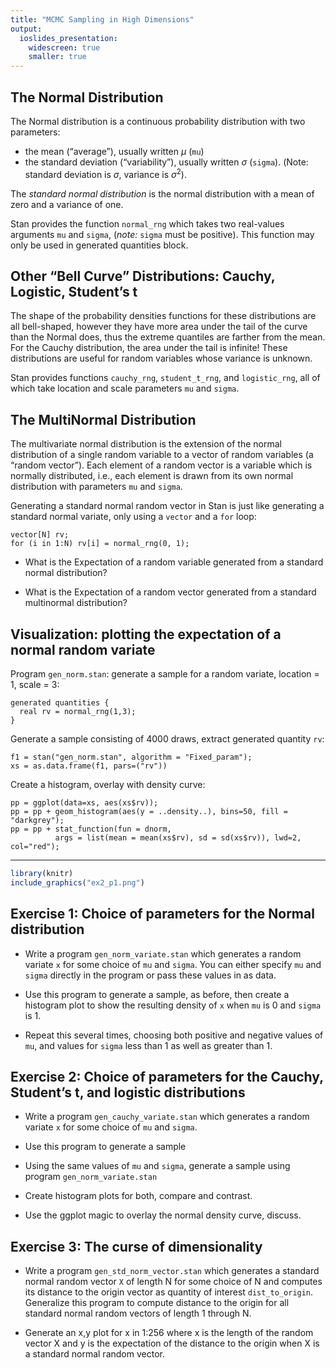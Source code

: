 ```yaml
---
title: "MCMC Sampling in High Dimensions"
output:
  ioslides_presentation:
    widescreen: true
    smaller: true
---
```


## The Normal Distribution

The Normal distribution is a continuous probability distribution with two parameters:

* the mean ("average"), usually written $\mu$ (`mu`)
* the standard deviation ("variability"), usually written ${\sigma}$ (`sigma`).
(Note: standard deviation is $\sigma$, variance is ${\sigma}^2$).

The *standard normal distribution* is the normal distribution with a mean of zero and a variance of one.

Stan provides the function `normal_rng` which takes two real-values arguments `mu` and `sigma`,
(_note:_ `sigma` must be positive).
This function may only be used in generated quantities block.

## Other "Bell Curve" Distributions: Cauchy, Logistic, Student's t

The shape of the probability densities functions for these distributions are all bell-shaped,
however they have more area under the tail of the curve than the Normal does,
thus the extreme quantiles are farther from the mean.
For the Cauchy distribution, the area under the tail is infinite!
These distributions are useful for random variables whose variance is unknown.

Stan provides functions `cauchy_rng`, `student_t_rng`, and `logistic_rng`,
all of which take location and scale parameters `mu` and `sigma`.

## The MultiNormal Distribution

The multivariate normal distribution is the extension of the normal distribution
of a single random variable to a vector of random variables (a "random vector").
Each element of a random vector is a variable which is normally distributed,
i.e., each element is drawn from its own normal distribution with parameters `mu` and `sigma`.

Generating a standard normal random vector in Stan is just like generating a
standard normal variate, only using a `vector` and a `for` loop:
```
vector[N] rv;
for (i in 1:N) rv[i] = normal_rng(0, 1);
```

* What is the Expectation of a random variable generated from a standard normal distribution?

* What is the Expectation of a random vector generated from a standard multinormal distribution?

## Visualization: plotting the expectation of a normal random variate

Program `gen_norm.stan`: generate a sample for a random variate, location = 1, scale = 3:
```
generated quantities {
  real rv = normal_rng(1,3);
}
```

Generate a sample consisting of 4000 draws, extract generated quantity `rv`:
```
f1 = stan("gen_norm.stan", algorithm = "Fixed_param");
xs = as.data.frame(f1, pars=("rv"))
```

Create a histogram, overlay with density curve:
```
pp = ggplot(data=xs, aes(xs$rv));
pp = pp + geom_histogram(aes(y = ..density..), bins=50, fill = "darkgrey");
pp = pp + stat_function(fun = dnorm,
          args = list(mean = mean(xs$rv), sd = sd(xs$rv)), lwd=2, col="red");
```

***************************************************
```r
library(knitr)
include_graphics("ex2_p1.png")
```

## Exercise 1:  Choice of parameters for the Normal distribution

* Write a program `gen_norm_variate.stan` which generates a random variate `x`
for some choice of `mu` and `sigma`.  You can either specify `mu` and `sigma`
directly in the program or pass these values in as data.

* Use this program to generate a sample, as before, then create a histogram plot to show the resulting density of `x`
when `mu` is 0 and `sigma` is 1.

* Repeat this several times, choosing both positive and negative values of `mu`,
  and values for `sigma` less than 1 as well as greater than 1.

## Exercise 2:  Choice of parameters for the Cauchy, Student's t, and logistic distributions

* Write a program `gen_cauchy_variate.stan` which generates a random variate `x` for some choice
of `mu` and `sigma`.

* Use this program to generate a sample

* Using the same values of `mu` and `sigma`, generate a sample using program `gen_norm_variate.stan`

* Create histogram plots for both, compare and contrast.

* Use the ggplot magic to overlay the normal density curve, discuss.


## Exercise 3:  The curse of dimensionality

* Write a program `gen_std_norm_vector.stan` which generates a standard normal random vector `X`
of length N for some choice of N and computes its distance to the origin vector
as quantity of interest `dist_to_origin`.
Generalize this program to compute distance to the origin for
all standard normal random vectors of length 1 through N.

* Generate an x,y plot for x in 1:256 where x is the length of the random vector X and
y is the expectation of the distance to the origin when X is a standard normal random vector.

